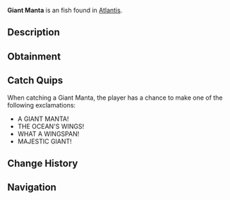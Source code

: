 {{FishInfobox
|image          = Giant Manta.png
|rarity         = Unusual
|sea            = First Sea
|location       = [[Atlantis]]
|sublocation    = 
|sources        = Fishing Rod
|radar_location = 
|xp             = 180
|weather        = 
|time           = Day
|season         = 
|bait           = Shrimp
|base_weight    = 12
|base_value     = 350
|weight_range   = 6
|base_chance    = 35
|base_resil     = 65
}}
'''Giant Manta''' is an {{Rarity|Unusual}} fish found in [[Atlantis]].

== Description ==
{{Description|An enormous manta ray blessed by Poseidon's power. Its wingspan can cast shadows over entire sections of the pool, and its movements create powerful currents.|Bestiary Entry}}

== Obtainment ==
{{Description|Watch for massive shadows gliding beneath the surface, Poseidon Pool fish.|Bestiary Hint}}
{{Fish Availability|
Atlantis/Poseidon Temple
|top_rods      = 
Krampus's Rod\312365.3\102206.21;
Magma Rod\301347.2\98601.08;
Plastic Rod\275495.16\90436.92;
Fast Rod\225058.03\95867.04;
Leviathan's Fang Rod\218581.69\45429.51;
Buddy Bond Rod\204541.53\69417.51;
Flimsy Rod\191023.42\89738.58;
Training Rod\142690.57\63521.72;
Trident Rod\198287.45\39580.93;
Ethereal Prism Rod\198193.77\41842.15;
No-Life Rod\195260.99\41371.6;
Seraphic Rod\194136.61\41108.28;
Free Spirit Rod\193294.08\38584.19;
Rod Of The Forgotten Fang\182233.51\38595.85;
Challenger's Rod\178601.96\37845.49;
Rod Of The Exalted One\174417.47\36641;
Rod Of The Depths\166998.12\34982.01;
Zeus Rod\164514.97\34836.44;
Verdant Shear Rod\162731.84\34419.51;
Blazebringer Rod\159261.86\33056.99;
Depthseeker Rod\155277.85\31635.71;
Avalanche Rod\146094.82\28590.57;
Volcanic Rod\142779.39\28500.75;
Steady Rod\64937.4\11148.44
|recommended   = Trident Rod
}}

== Catch Quips ==
When catching a Giant Manta, the player has a chance to make one of the following exclamations:
* A GIANT MANTA!
* THE OCEAN'S WINGS!
* WHAT A WINGSPAN!
* MAJESTIC GIANT!

== Change History ==
{{Change History|{{subst:Current Version}}}}

== Navigation ==
{{Fish Navbox|Atlantis}}